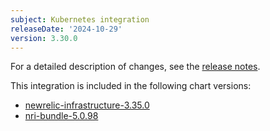 ```yaml
---
subject: Kubernetes integration
releaseDate: '2024-10-29'
version: 3.30.0
---
```


For a detailed description of changes, see the [release notes](https://github.com/newrelic/nri-kubernetes/releases/tag/v3.30.0).

This integration is included in the following chart versions:
* [newrelic-infrastructure-3.35.0](https://github.com/newrelic/nri-kubernetes/releases/tag/newrelic-infrastructure-3.35.0)
* [nri-bundle-5.0.98](https://github.com/newrelic/helm-charts/releases/tag/nri-bundle-5.0.98)
